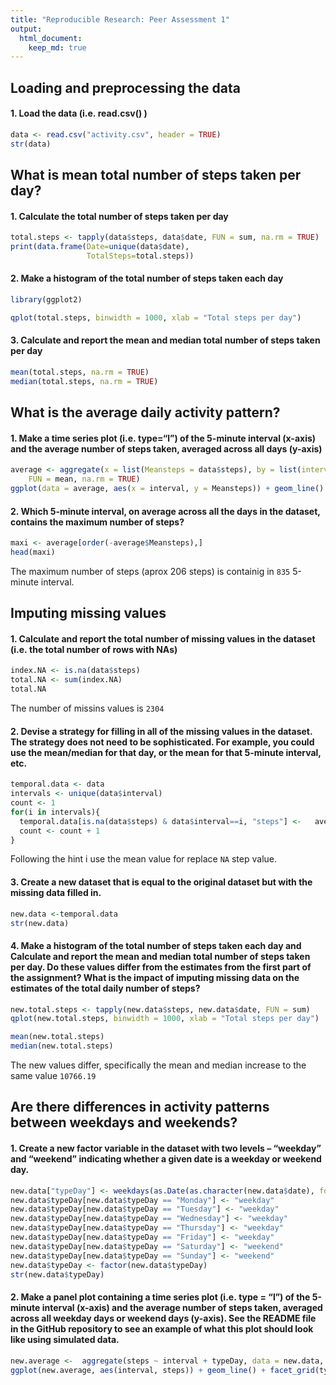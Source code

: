 ```yaml
---
title: "Reproducible Research: Peer Assessment 1"
output: 
  html_document:
    keep_md: true
---
```



## Loading and preprocessing the data

#### 1. Load the data (i.e. read.csv() )

```r
data <- read.csv("activity.csv", header = TRUE)
str(data)
```



## What is mean total number of steps taken per day?

#### 1. Calculate the total number of steps taken per day

```r
total.steps <- tapply(data$steps, data$date, FUN = sum, na.rm = TRUE)
print(data.frame(Date=unique(data$date),
                 TotalSteps=total.steps))
```


#### 2. Make a histogram of the total number of steps taken each day

```r
library(ggplot2)
```

```r
qplot(total.steps, binwidth = 1000, xlab = "Total steps per day")
```


#### 3. Calculate and report the mean and median total number of steps taken per day
```r
mean(total.steps, na.rm = TRUE)
median(total.steps, na.rm = TRUE)
```

## What is the average daily activity pattern?

#### 1. Make a time series plot (i.e. type="l") of the 5-minute interval (x-axis) and the average number of steps taken, averaged across all days (y-axis)

```r
average <- aggregate(x = list(Meansteps = data$steps), by = list(interval = data$interval), 
    FUN = mean, na.rm = TRUE)
ggplot(data = average, aes(x = interval, y = Meansteps)) + geom_line() + xlab("intervals")
```

#### 2. Which 5-minute interval, on average across all the days in the dataset, contains the maximum number of steps?

```r
maxi <- average[order(-average$Meansteps),]
head(maxi)

```

The maximum number of steps (aprox 206 steps) is containig in `835` 5-minute interval.


## Imputing missing values

#### 1. Calculate and report the total number of missing values in the dataset (i.e. the total number of rows with \color{red}{\verb|NA|}NAs)

```r
index.NA <- is.na(data$steps)
total.NA <- sum(index.NA)
total.NA
```

The number of missins values is `2304`

#### 2. Devise a strategy for filling in all of the missing values in the dataset. The strategy does not need to be sophisticated. For example, you could use the mean/median for that day, or the mean for that 5-minute interval, etc.

```r
temporal.data <- data
intervals <- unique(data$interval)
count <- 1
for(i in intervals){
  temporal.data[is.na(data$steps) & data$interval==i, "steps"] <-   average$Meansteps[count]
  count <- count + 1
}
```

Following the hint i use the mean value for replace `NA` step value. 

#### 3. Create a new dataset that is equal to the original dataset but with the missing data filled in.

```r
new.data <-temporal.data
str(new.data)
```

#### 4. Make a histogram of the total number of steps taken each day and Calculate and report the mean and median total number of steps taken per day. Do these values differ from the estimates from the first part of the assignment? What is the impact of imputing missing data on the estimates of the total daily number of steps?

```r
new.total.steps <- tapply(new.data$steps, new.data$date, FUN = sum)
qplot(new.total.steps, binwidth = 1000, xlab = "Total steps per day")
```



```r
mean(new.total.steps)
median(new.total.steps)
```


The new values differ, specifically the mean and median increase to the same value `10766.19`

## Are there differences in activity patterns between weekdays and weekends?

#### 1. Create a new factor variable in the dataset with two levels – “weekday” and “weekend” indicating whether a given date is a weekday or weekend day.

```r
new.data["typeDay"] <- weekdays(as.Date(as.character(new.data$date), format = "%Y-%m-%d"))
new.data$typeDay[new.data$typeDay == "Monday"] <- "weekday"
new.data$typeDay[new.data$typeDay == "Tuesday"] <- "weekday"
new.data$typeDay[new.data$typeDay == "Wednesday"] <- "weekday"
new.data$typeDay[new.data$typeDay == "Thursday"] <- "weekday"
new.data$typeDay[new.data$typeDay == "Friday"] <- "weekday"
new.data$typeDay[new.data$typeDay == "Saturday"] <- "weekend"
new.data$typeDay[new.data$typeDay == "Sunday"] <- "weekend"
new.data$typeDay <- factor(new.data$typeDay)
str(new.data$typeDay)
```

#### 2. Make a panel plot containing a time series plot (i.e. type = "l") of the 5-minute interval (x-axis) and the average number of steps taken, averaged across all weekday days or weekend days (y-axis). See the README file in the GitHub repository to see an example of what this plot should look like using simulated data.

```r
new.average <-  aggregate(steps ~ interval + typeDay, data = new.data, mean)
ggplot(new.average, aes(interval, steps)) + geom_line() + facet_grid(typeDay ~ .)
```
